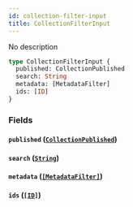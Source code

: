 ```yaml
---
id: collection-filter-input
title: CollectionFilterInput
---
```


No description

```graphql
type CollectionFilterInput {
  published: CollectionPublished
  search: String
  metadata: [MetadataFilter]
  ids: [ID]
}
```

### Fields

#### `published` ([`CollectionPublished`](/developer/api-reference/enums/collection-published.mdx))

#### `search` ([`String`](/developer/api-reference/scalars/string.mdx))

#### `metadata` ([`[MetadataFilter]`](/developer/api-reference/inputs/metadata-filter.mdx))

#### `ids` ([`[ID]`](/developer/api-reference/scalars/id.mdx))
